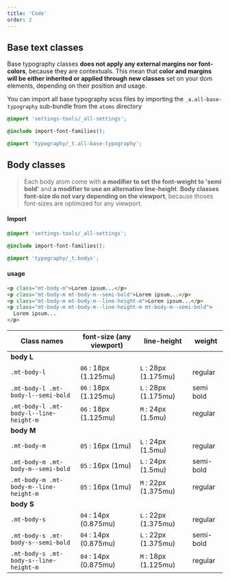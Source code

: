 ```yaml
---
title: 'Code'
order: 2
---
```


## Base text classes

Base typography classes **does not apply any external margins nor font-colors**, because they are contextuals. This mean that **color and margins will be either inherited or applied through new classes** set on your dom elements, depending on their position and usage.

You can import all base typography scss files by importing the `_a.all-base-typography` sub-bundle from the `atoms` directory

```css
@import 'settings-tools/_all-settings';

@include import-font-families();

@import 'typography/_t.all-base-typography';
```

## Body classes

> Each body atom come with **a modifier to set the font-weight to 'semi bold'** and **a modifier to use an alternative line-height**.
> **Body classes font-size do not vary depending on the viewport**, because thoses font-sizes are optimized for any viewport.

#### Import

```css
@import 'settings-tools/_all-settings';

@include import-font-families();

@import 'typography/_t.bodys';
```

#### usage

```html
<p class="mt-body-m">Lorem ipsum...</p>
<p class="mt-body-m mt-body-m--semi-bold">Lorem ipsum...</p>
<p class="mt-body-m mt-body-m--line-height-m">Lorem ipsum...</p>
<p class="mt-body-m mt-body-m--line-height-m mt-body-m--semi-bold">
  Lorem ipsum...
</p>
```

<Preview path="typographyBody-variations" />

| Class names                            | font-size (any viewport) | line-height          | weight    |
| -------------------------------------- | ------------------------ | -------------------- | --------- |
| **body L**                             |
| `.mt-body-l`                           | `06` : 18px (1.125mu)    | `L` : 28px (1.175mu) | regular   |
| `.mt-body-l .mt-body-l--semi-bold`     | `06` : 18px (1.125mu)    | `L` : 28px (1.175mu) | semi bold |
| `.mt-body-l .mt-body-l--line-height-m` | `06` : 18px (1.125mu)    | `M` : 24px (1.5mu)   | regular   |
| **body M**                             |
| `.mt-body-m`                           | `05` : 16px (1mu)        | `L` : 24px (1.5mu)   | regular   |
| `.mt-body-m .mt-body-m--semi-bold`     | `05` : 16px (1mu)        | `L` : 24px (1.5mu)   | semi-bold |
| `.mt-body-m .mt-body-m--line-height-m` | `05` : 16px (1mu)        | `M` : 22px (1.375mu) | regular   |
| **body S**                             |
| `.mt-body-s`                           | `04` : 14px (0.875mu)    | `L` : 22px (1.375mu) | regular   |
| `.mt-body-s .mt-body-s--semi-bold`     | `04` : 14px (0.875mu)    | `L` : 22px (1.375mu) | semi-bold |
| `.mt-body-s .mt-body-s--line-height-m` | `04` : 14px (0.875mu)    | `M` : 18px (1.125mu) | regular   |
